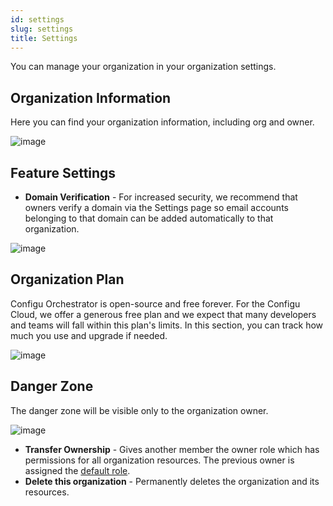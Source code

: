 ```yaml
---
id: settings
slug: settings
title: Settings
---
```


You can manage your organization in your organization settings.

## Organization Information

Here you can find your organization information, including org and owner.

![image](./img/settings/settings-general-org.png)

## Feature Settings

- **Domain Verification** - For increased security, we recommend that owners verify a domain via the Settings page so email accounts belonging to that domain can be added automatically to that organization.

![image](./img/settings/settings-general-domains.png)

## Organization Plan

<Admonition>
  Configu Orchestrator is open-source and free forever. For the Configu Cloud, we offer a generous
  free plan and we expect that many developers and teams will fall within this plan's limits. In
  this section, you can track how much you use and upgrade if needed.
</Admonition>

<br />

![image](./img/settings/settings-general-plan.png)

## Danger Zone

The danger zone will be visible only to the organization owner.

![image](./img/settings/settings-general-danger-zone.png)

- **Transfer Ownership** - Gives another member the owner role which has permissions for all organization resources. The previous owner is assigned the [default role](../authorization#default-role).
- **Delete this organization** - Permanently deletes the organization and its resources.
